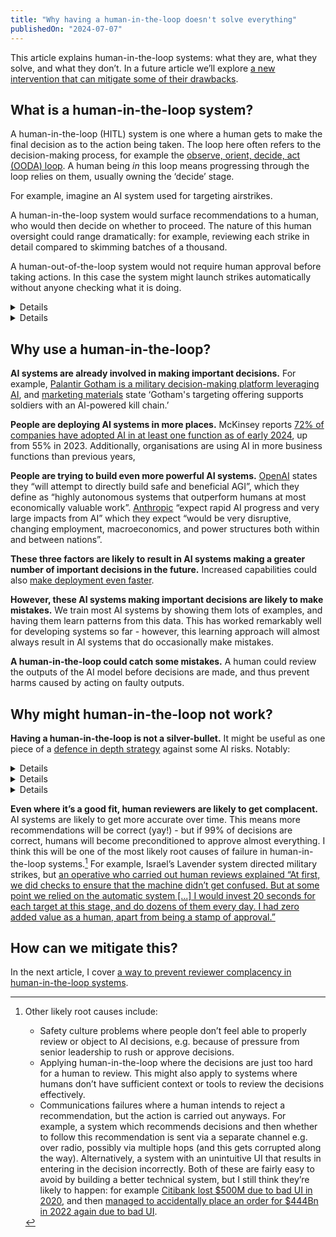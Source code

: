 ```yaml
---
title: "Why having a human-in-the-loop doesn't solve everything"
publishedOn: "2024-07-07"
---
```



This article explains human-in-the-loop systems: what they are, what they solve, and what they don’t. In a future article we’ll explore [a new intervention that can mitigate some of their drawbacks](../hitl-complacency-prevention).

## What is a human-in-the-loop system?

A human-in-the-loop (HITL) system is one where a human gets to make the final decision as to the action being taken. The loop here often refers to the decision-making process, for example the [observe, orient, decide, act (OODA) loop](https://en.wikipedia.org/wiki/OODA_loop). A human being _in_ this loop means progressing through the loop relies on them, usually owning the ‘decide’ stage.

For example, imagine an AI system used for targeting airstrikes.

A human-in-the-loop system would surface recommendations to a human, who would then decide on whether to proceed. The nature of this human oversight could range dramatically: for example, reviewing each strike in detail compared to skimming batches of a thousand.

A human-out-of-the-loop system would not require human approval before taking actions. In this case the system might launch strikes automatically without anyone checking what it is doing.

<Details title='What is a human-on-the-loop system?'>
Human-on-the-loop systems (also known as human-over-the-loop systems) take actions autonomously without requiring human approval, but can be interrupted by a human.

In our airstrike targeting system example, a human-on-the-loop system could be one which selects targets and gives humans 60 seconds to cancel the automatic strike. This system would inform humans as to what was happening and give them a genuine chance to stop the strike.

Human-on-the-loop systems are more common in fast-paced domains. For example, most of today’s autonomous vehicles are human-on-the-loop systems: they’ll continue driving autonomously, but do give humans the opportunity to stop them and take over.
</Details>

<Details title='Mixed systems'>
There is also scope for systems that use a combination of these methods, usually when looking at the AI systems that make them up at different granularity.

For example, in an autonomous vehicle might have systems that are:

* human-out-of-the-loop: the AI models that detect where other cars are on the road based on radar data. There’s no way for the driver to override these outputs.
* human-on-the-loop: the driving system itself, which the driver is expected to monitor and take over if something is going wrong.
* human-in-the-loop: the navigation system that suggests a few different routes to your destination, and allows you to select one for the car to follow.
</Details>

## Why use a human-in-the-loop?

**AI systems are already involved in making important decisions.** For example, [Palantir Gotham is a military decision-making platform leveraging AI](https://www.youtube.com/watch?v=rxKghrZU5w8), and [marketing materials](https://www.palantir.com/platforms/gotham/) state ‘Gotham's targeting offering supports soldiers with an Al-powered kill chain.’

**People are deploying AI systems in more places.** McKinsey reports [72% of companies have adopted AI in at least one function as of early 2024](https://www.mckinsey.com/capabilities/quantumblack/our-insights/the-state-of-ai), up from 55% in 2023. Additionally, organisations are using AI in more business functions than previous years,

**People are trying to build even more powerful AI systems.** [OpenAI](https://openai.com/charter/#:~:text=We%20will%20attempt%20to%20directly%20build%20safe%20and%20beneficial%20AGI%2C%20but%20will%20also%20consider%20our%20mission%20fulfilled%20if%20our%20work%20aids%20others%20to%20achieve%20this%20outcome.) states they “will attempt to directly build safe and beneficial AGI”, which they define as “highly autonomous systems that outperform humans at most economically valuable work”. [Anthropic](https://www.anthropic.com/news/core-views-on-ai-safety) “expect rapid AI progress and very large impacts from AI” which they expect “would be very disruptive, changing employment, macroeconomics, and power structures both within and between nations”.

**These three factors are likely to result in AI systems making a greater number of important decisions in the future.** Increased capabilities could also [make deployment even faster](https://www.planned-obsolescence.org/continuous-doesnt-mean-slow/).

**However, these AI systems making important decisions are likely to make mistakes.** We train most AI systems by showing them lots of examples, and having them learn patterns from this data. This has worked remarkably well for developing systems so far - however, this learning approach will almost always result in AI systems that do occasionally make mistakes.

**A human-in-the-loop could catch some mistakes.** A human could review the outputs of the AI model before decisions are made, and thus prevent harms caused by acting on faulty outputs.

## Why might human-in-the-loop not work?

**Having a human-in-the-loop is not a silver-bullet.** It might be useful as one piece of a [defence in depth strategy](https://en.wikipedia.org/wiki/Defense_in_depth_(computing)) against some AI risks. Notably:

<Details title='It’s hard to catch mistakes'>
Humans may struggle to effectively catch AI mistakes, especially as systems become more complex. AI can process vast amounts of data and make decisions based on intricate patterns that humans might not easily understand or verify. Additionally, AI errors might be subtle or occur in edge cases that aren't immediately apparent to human reviewers.

Related reading:
* [The flaws of policies requiring human oversight of government algorithms](https://www.sciencedirect.com/science/article/pii/S0267364922000292), in particular sections 3 and 4.
* [Can we scale human feedback for complex AI tasks? An intro to scalable oversight](https://aisafetyfundamentals.com/blog/scalable-oversight-intro/). This explores a number of ways to make it easier for humans to catch mistakes.
* [Open Problems and Fundamental Limitations of Reinforcement Learning from Human Feedback](https://arxiv.org/pdf/2307.15217). While not all RLHF problems carry over neatly, many of them do.
</Details>

<Details title='It’s sometimes infeasible'>
Some AI systems might be performing critical functions, but it’s simply not possible for them to have a human-in-the-loop because they might require quick action, or the volume of decisions might be too great to have humans review them. For example:
* Automated emergency braking systems: detecting pedestrians and slowing a vehicle to avoid or reduce the severity of a collision. This is a safety-critical system where the decision-making speed required means a human can’t be in the loop.
* Content moderation: AI filtering vast amounts of social media content for policy violations. The sheer volume makes comprehensive human review unfeasible.

Some problems might not have obviously ‘correct’ answers. For example, people have different values, so would come to different answers on ‘how much risk to civilians would you allow to capture a terrorist?’. Even non-value-judgements can be hard to evaluate, like ‘what government policies will lead to the most economic growth’. This makes arguing whether reasoning contains mistakes very difficult.
</Details>

<Details title='It doesn’t prevent all AI harms'>
Human-in-the-loop is a technique that can be used by actors genuinely wanting to reduce harm. However, these are not the only actors in the AI space.

For example, rogue nation states or terrorist organisations may try to use AI systems to cause harm intentionally. If these actors have control of an AI system, human-in-the-loop might actually make things worse (for example, if that human is optimising for making sure the AI system is accurately picking the most harmful options).
</Details>

**Even where it’s a good fit, human reviewers are likely to get complacent.** AI systems are likely to get more accurate over time. This means more recommendations will be correct (yay!) - but if 99% of decisions are correct, humans will become preconditioned to approve almost everything. I think this will be one of the most likely root causes of failure in human-in-the-loop systems.[^1] For example, Israel’s Lavender system directed military strikes, but [an operative who carried out human reviews explained “At first, we did checks to ensure that the machine didn’t get confused. But at some point we relied on the automatic system [...] I would invest 20 seconds for each target at this stage, and do dozens of them every day. I had zero added value as a human, apart from being a stamp of approval.”](https://www.972mag.com/lavender-ai-israeli-army-gaza/)

## How can we mitigate this?

In the next article, I cover [a way to prevent reviewer complacency in human-in-the-loop systems](../hitl-complacency-prevention).

[^1]:
     Other likely root causes include:

    * Safety culture problems where people don’t feel able to properly review or object to AI decisions, e.g. because of pressure from senior leadership to rush or approve decisions.
    * Applying human-in-the-loop where the decisions are just too hard for a human to review. This might also apply to systems where humans don’t have sufficient context or tools to review the decisions effectively.
    * Communications failures where a human intends to reject a recommendation, but the action is carried out anyways. For example, a system which recommends decisions and then whether to follow this recommendation is sent via a separate channel e.g. over radio, possibly via multiple hops (and this gets corrupted along the way). Alternatively, a system with an unintuitive UI that results in entering in the decision incorrectly. Both of these are fairly easy to avoid by building a better technical system, but I still think they’re likely to happen: for example [Citibank lost $500M due to bad UI in 2020](https://arstechnica.com/tech-policy/2021/02/citibank-just-got-a-500-million-lesson-in-the-importance-of-ui-design/), and then [managed to accidentally place an order for $444Bn in 2022 again due to bad UI](https://www.fca.org.uk/news/press-releases/fca-fines-cgml-27-million).
